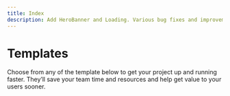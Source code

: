```yaml
---
title: Index
description: Add HeroBanner and Loading. Various bug fixes and improvements.
---
```


# Templates

Choose from any of the template below to get your project up and running faster. They’ll save your team time and resources and help get value to your users sooner.

